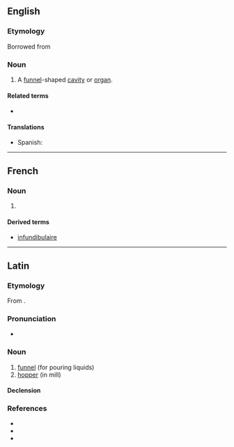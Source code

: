 ==English==
{{wikipedia|dab=Infundibulum}}

===Etymology===
Borrowed from {{bor|en|la|infundibulum||funnel}}

===Noun===
{{en-noun|infundibula}}

# {{lb|en|anatomy}} A [[funnel]]-shaped [[cavity]] or [[organ]].
#: {{syn|en|choana}}

====Related terms====
* {{l|en|infundibular}}

====Translations====
{{trans-top|a funnel-shaped cavity or organ}}
* Spanish: {{t|es|infundíbulo|m}}
{{trans-mid}}
{{trans-bottom}}

----

==French==

===Noun===
{{fr-noun|m}}

# {{lb|fr|anatomy}} {{l|en|infundibulum}}

====Derived terms====
* [[infundibulaire]]

----

==Latin==

===Etymology===
From {{suffix|la|īnfundō|bulum|alt1=īnfund(i)|gloss1=to pour in or upon}}.

===Pronunciation===
* {{la-IPA|īnfundibulum}}

===Noun===
{{la-noun|īnfundibulum<2>}}

# [[funnel]] (for pouring liquids)
# [[hopper]] (in mill)

====Declension====
{{la-ndecl|īnfundibulum<2>}}

===References===
* {{R:L&S}}
* {{R:Gaffiot}}
* {{R:Peck}}